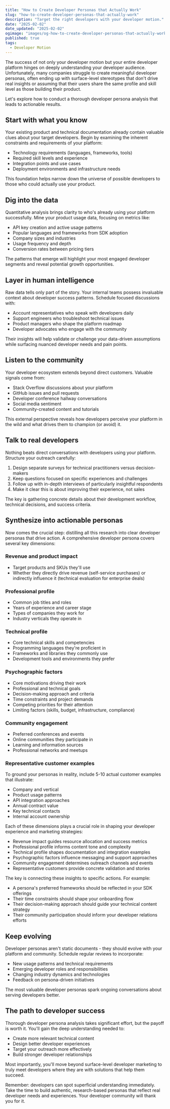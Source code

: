 ```yaml
---
title: "How to Create Developer Personas that Actually Work"
slug: "how-to-create-developer-personas-that-actually-work"
description: "Target the right developers with your developer motion."
date: "2025-02-02"
date_updated: "2025-02-02"
ogimage: "images/og-how-to-create-developer-personas-that-actually-work.png"
published: true
tags:
  - Developer Motion
---
```

The success of not only your developer motion but your entire developer platform hinges on deeply understanding your developer audience. Unfortunately, many companies struggle to create meaningful developer personas, often ending up with surface-level stereotypes that don't drive real insights or assuming that their users share the same profile and skill level as those building their product. 

Let's explore how to conduct a thorough developer persona analysis that leads to actionable results.

## Start with what you know

Your existing product and technical documentation already contain valuable clues about your target developers. Begin by examining the inherent constraints and requirements of your platform:

- Technology requirements (languages, frameworks, tools)
- Required skill levels and experience
- Integration points and use cases
- Deployment environments and infrastructure needs

This foundation helps narrow down the universe of possible developers to those who could actually use your product.

## Dig into the data

Quantitative analysis brings clarity to who's already using your platform successfully. Mine your product usage data, focusing on metrics like:

- API key creation and active usage patterns
- Popular languages and frameworks from SDK adoption
- Company sizes and industries
- Usage frequency and depth
- Conversion rates between pricing tiers

The patterns that emerge will highlight your most engaged developer segments and reveal potential growth opportunities.

## Layer in human intelligence

Raw data tells only part of the story. Your internal teams possess invaluable context about developer success patterns. Schedule focused discussions with:

- Account representatives who speak with developers daily
- Support engineers who troubleshoot technical issues
- Product managers who shape the platform roadmap
- Developer advocates who engage with the community

Their insights will help validate or challenge your data-driven assumptions while surfacing nuanced developer needs and pain points.

## Listen to the community

Your developer ecosystem extends beyond direct customers. Valuable signals come from:

- Stack Overflow discussions about your platform
- GitHub issues and pull requests
- Developer conference hallway conversations
- Social media sentiment
- Community-created content and tutorials

This external perspective reveals how developers perceive your platform in the wild and what drives them to champion (or avoid) it.

## Talk to real developers

Nothing beats direct conversations with developers using your platform. Structure your outreach carefully:

1. Design separate surveys for technical practitioners versus decision-makers
2. Keep questions focused on specific experiences and challenges
3. Follow up with in-depth interviews of particularly insightful respondents
4. Make it clear this is about improving their experience, not sales

The key is gathering concrete details about their development workflow, technical decisions, and success criteria.

## Synthesize into actionable personas

Now comes the crucial step: distilling all this research into clear developer personas that drive action. A comprehensive developer persona covers several key dimensions:

### Revenue and product impact
- Target products and SKUs they'll use
- Whether they directly drive revenue (self-service purchases) or indirectly influence it (technical evaluation for enterprise deals)

### Professional profile
- Common job titles and roles
- Years of experience and career stage
- Types of companies they work for
- Industry verticals they operate in

### Technical profile
- Core technical skills and competencies
- Programming languages they're proficient in
- Frameworks and libraries they commonly use
- Development tools and environments they prefer

### Psychographic factors
- Core motivations driving their work
- Professional and technical goals
- Decision-making approach and criteria
- Time constraints and project demands
- Competing priorities for their attention
- Limiting factors (skills, budget, infrastructure, compliance)

### Community engagement
- Preferred conferences and events
- Online communities they participate in
- Learning and information sources
- Professional networks and meetups

### Representative customer examples
To ground your personas in reality, include 5-10 actual customer examples that illustrate:
- Company and vertical
- Product usage patterns
- API integration approaches
- Annual contract value
- Key technical contacts
- Internal account ownership

Each of these dimensions plays a crucial role in shaping your developer experience and marketing strategies:

- Revenue impact guides resource allocation and success metrics
- Professional profile informs content tone and complexity
- Technical profile shapes documentation and integration examples
- Psychographic factors influence messaging and support approaches
- Community engagement determines outreach channels and events
- Representative customers provide concrete validation and stories

The key is connecting these insights to specific actions. For example:
- A persona's preferred frameworks should be reflected in your SDK offerings
- Their time constraints should shape your onboarding flow
- Their decision-making approach should guide your technical content strategy
- Their community participation should inform your developer relations efforts

## Keep evolving

Developer personas aren't static documents - they should evolve with your platform and community. Schedule regular reviews to incorporate:

- New usage patterns and technical requirements
- Emerging developer roles and responsibilities
- Changing industry dynamics and technologies
- Feedback on persona-driven initiatives

The most valuable developer personas spark ongoing conversations about serving developers better.

## The path to developer success

Thorough developer persona analysis takes significant effort, but the payoff is worth it. You'll gain the deep understanding needed to:

- Create more relevant technical content
- Design better developer experiences
- Target your outreach more effectively
- Build stronger developer relationships

Most importantly, you'll move beyond surface-level developer marketing to truly meet developers where they are with solutions that help them succeed.

Remember: developers can spot superficial understanding immediately. Take the time to build authentic, research-based personas that reflect real developer needs and experiences. Your developer community will thank you for it.
